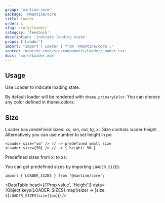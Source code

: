 ```yaml
---
group: 'mantine-core'
package: '@mantine/core'
title: Loader
order: 1
slug: /core/loader/
category: 'feedback'
description: 'Indicate loading state'
props: ['Loader']
import: "import { Loader } from '@mantine/core';"
source: 'mantine-core/src/components/Loader/Loader.tsx'
docs: 'core/Loader.mdx'
---
```



## Usage

Use Loader to indicate loading state.

By default loader will be rendered with `theme.primaryColor`.
You can choose any color defined in <GatsbyLink to="/pages/theming/#colors">theme.colors</GatsbyLink>:

<LoaderConfigurator />

## Size

Loader has predefined sizes: xs, sm, md, lg, xl. Size controls loader height.
Alternatively you can use number to set height in px:

```tsx
<Loader size="sm" /> // -> predefined small size
<Loader size={50} /> // -> { height: 50 }
```

Predefined sizes from xl to xs:

<LoaderSizesDemo />

You can get predefined sizes by importing `LOADER_SIZES`:

```tsx
import { LOADER_SIZES } from '@mantine/core';
```

<DataTable
  head={['Prop value', 'Height']}
  data={Object.keys(LOADER_SIZES).map((size) => [size, `${LOADER_SIZES[size]}px`])}
/>
